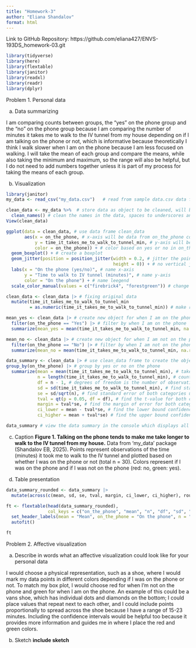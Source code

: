 ```yaml
---
title: "Homework-3"
author: "Eliana Shandalov"
format: html
---
```


Link to GitHub Repository: https://github.com/eliana427/ENVS-193DS_homework-03.git
```r
library(tidyverse)
library(here)
library(flextable)
library(janitor)
library(readxl)
library(readr)
library(dplyr)
```

Problem 1. Personal data

a. Data summarizing

I am comparing counts between groups, the "yes" on the phone group and the "no" on the phone group because I am comparing the number of minutes it takes me to walk to the IV tunnel from my house depending on if I am talking on the phone or not, which is informative because theoretically I think I walk slower when I am on the phone because I am less focused on walking. I will take the mean of each group and compare the means, while also taking the minimum and maximum, so the range will also be helpful, but I do not need to add numbers together unless it is part of my process for taking the means of each group.

b. Visualization

```r
library(janitor)
my_data <- read_csv("my_data.csv")   # read from sample data.csv data frame, store as object

```

```r
clean_data <- my_data %>%  # store data as object to be cleaned, will be using clean data set
  clean_names() # clean the names in the data, spaces to underscores and all lowercase
View(clean_data)
```

```r
ggplot(data = clean_data, # use data frame clean_data
       aes(x = on_the_phone, # x-axis will be data from on_the_phone column
           y = time_it_takes_me_to_walk_to_tunnel_min, # y-axis will be data from time_it_takes_me_to_walk_to_tunnel_min column
           color = on_the_phone)) + # color based on yes or no in on_the_phone column
  geom_boxplot() + # create a boxplot
  geom_jitter(position = position_jitter(width = 0.2, # jitter the points with a horizontal distance of 0.2
                                         height = 0)) + # no vertical jitter
  labs(x = "On the phone (yes/no)", # name x-axis
       y = "Time to walk to IV tunnel (minutes)", # name y-axis
       color = "On the phone") + # name leegend
  scale_color_manual(values = c("firebrick4", "forestgreen")) # change colors of jittered  points/box plots
```

```r
clean_data <- clean_data |> # fixing original data
  mutate(time_it_takes_me_to_walk_to_tunnel_min
         = as.numeric(time_it_takes_me_to_walk_to_tunnel_min)) # make r read data from this column as numerical values

mean_yes <- clean_data |> # create new object for when I am on the phone from clean_data frame
  filter(on_the_phone == "Yes") |> # filter by when I am on the phone
  summarize(mean_yes = mean(time_it_takes_me_to_walk_to_tunnel_min, na.rm = TRUE)) # take the mean of the time it takes me to walk to tunnel in minutes when I am on the phone

mean_no <- clean_data |> # create new object for when I am not on the phone from clean_data frame
  filter(on_the_phone == "No") |> # filter by when I am not on the phone
  summarize(mean_no = mean(time_it_takes_me_to_walk_to_tunnel_min, na.rm = TRUE)) # take the mean of the time it takes me to walk to tunnel in minutes when I am not on the phone

data_summary <- clean_data |> # use clean_data frame to create the object to summarize data
group_by(on_the_phone) |> # group by yes or no on the phone
  summarize(mean = mean(time_it_takes_me_to_walk_to_tunnel_min), # take the mean of both yes and no
            n = length(time_it_takes_me_to_walk_to_tunnel_min), # count the number of values in each category to total the observations
            df = n - 1, # degrees of freedom is the number of observations minus 1
            sd = sd(time_it_takes_me_to_walk_to_tunnel_min), # find standard deviation of both categories
            se = sd/sqrt(n), # find standard error of both categories using this formula
            tval = qt(p = 0.05, df = df), # find the t-value for both categories
            margin = tval*se, # find the margin of error for both categories
            ci_lower = mean - tval*se, # find the lower bound confidence interval for both categories
            ci_higher = mean + tval*se) # find the upper bound confidence interval for both categories

data_summary # view the data summary in the console which displays all these values

```

c. Caption
**Figure 1. Talking on the phone tends to make me take longer to walk to the IV tunnel from my house.** Data from 'my_data' package (Shandalov EB, 2025). Points represent observations of the time (minutes) it took me to walk to the IV tunnel and plotted based on whether I was on the phone or not (total n = 30). Colors represent if I was on the phone and if I was not on the phone (red: no, green: yes).

d. Table presentation

```r
data_summary_rounded <- data_summary |> 
  mutate(across(c(mean, sd, se, tval, margin, ci_lower, ci_higher), round, digits = 1))

ft <- flextable(head(data_summary_rounded),
                col_keys = c("on_the_phone", "mean", "n", "df", "sd", "se", "tval", "margin", "ci_lower", "ci_higher")) |> 
  set_header_labels(mean = "Mean", on_the_phone = "On the phone", n = "Observations", df = "Degrees of freedom", tval = "T-value", margin = "Margin of error", sd = "Standard deviation", se = "Standard error", ci_lower = "95% CI lower", ci_higher = "95% CI higher") |> 
  autofit()

ft
```

Problem 2. Affective visualization

a. Describe in words what an affective visualization could look like for your personal data

I would choose a physical representation, such as a shoe, where I would mark my data points in different colors depending if I was on the phone or not. To match my box plot, I would choose red for when I'm not on the phone and green for when I am on the phone. An example of this could be a vans shoe, which has individual dots and diamonds on the bottom; I could place values that repeat next to each other, and I could include points proportionally to spread across the shoe because I have a range of 15-23 minutes. Including the confidence intervals would be helpful too because it provides more information and guides me in where I place the red and green colors.

b. Sketch
**include sketch**
